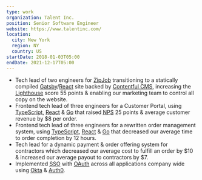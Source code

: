 ```yaml
---
type: work
organization: Talent Inc.
position: Senior Software Engineer
website: https://www.talentinc.com/
location:
  city: New York
  region: NY
  country: US
startDate: 2018-01-03T05:00
endDate: 2021-12-17T05:00
---
```

* Tech lead of two engineers for [ZipJob](https://www.zipjob.com) transitioning
  to a statically compiled [Gatsby](https://www.gatsbyjs.com/)/[React](https://reactjs.org/)
  site backed by [Contentful CMS](https://www.contentful.com/), increasing the
  [Lighthouse](https://developers.google.com/web/tools/lighthouse)
  score 55 points & enabling our marketing team to control all copy on the website.
* Frontend tech lead of three engineers for a Customer Portal, using [TypeScript](https://www.typescriptlang.org/), [React](https://reactjs.org/) & [Go](https://golang.org/)
  that raised <a href="https://en.wikipedia.org/wiki/Net_promoter_score"><abbr title="Net Promoter Score">NPS</abbr></a>
  25 points & average customer revenue by $8 per order.
* Frontend tech lead of three engineers for a rewritten order management system, using <a href="https://www.typescriptlang.org/">TypeScript</a>, <a href="https://reactjs.org/">React</a> & <a href="https://golang.org/">Go</a>
  that decreased our average time to order completion by 12 hours.
* Tech lead for a dynamic payment & order offering system for contractors
  which decreased our average cost to fulfill an order by $10 & increased
  our average payout to contractors by $7.
* Implemented <abbr title="Single Sign On">SSO</abbr> with <a href="https://oauth.net/2/">OAuth</a>
  across all applications company wide using <a href="https://www.okta.com/">Okta</a> & <a href="https://auth0.com/">Auth0</a>.
